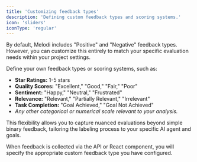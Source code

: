 ```yaml
---
title: 'Customizing feedback types'
description: 'Defining custom feedback types and scoring systems.'
icon: 'sliders'
iconType: 'regular'
---
```


By default, Melodi includes "Positive" and "Negative" feedback types. However, you can customize this entirely to match your specific evaluation needs within your project settings.

Define your own feedback types or scoring systems, such as:

*   **Star Ratings:** 1-5 stars
*   **Quality Scores:** "Excellent," "Good," "Fair," "Poor"
*   **Sentiment:** "Happy," "Neutral," "Frustrated"
*   **Relevance:** "Relevant," "Partially Relevant," "Irrelevant"
*   **Task Completion:** "Goal Achieved," "Goal Not Achieved"
*   *Any other categorical or numerical scale relevant to your analysis.*

This flexibility allows you to capture nuanced evaluations beyond simple binary feedback, tailoring the labeling process to your specific AI agent and goals.

When feedback is collected via the API or React component, you will specify the appropriate custom feedback type you have configured. 